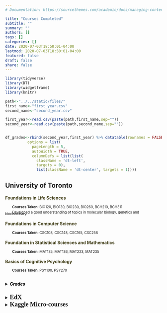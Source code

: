 ```yaml
---
# Documentation: https://sourcethemes.com/academic/docs/managing-content/

title: "Courses Completed"
subtitle: ""
summary: ""
authors: []
tags: []
categories: []
date: 2020-07-03T18:50:01-04:00
lastmod: 2020-07-03T18:50:01-04:00
featured: false
draft: false
share: false
---
```

<style>
  summary h3{ 
    display: inline-block;
    font-size:20px;
    font-family:"Quicksand";
    margin-top: 0;
    margin-bottom: 0;
  }
  h4{
    color: #45421D;
  }
  h5{
    display: inline-block;
    color: black
  }
  
  p{font-size: 80%; 
  text-indent: 2em;
  line-height: 0.5}
</style>

```r
library(tidyverse)
library(DT)
library(widgetframe)
library(knitr)
```
```r
path<-"../../static/files/"
first_name<-"first_year.csv"
second_name<-"second_year.csv"

first_year<-read.csv(paste(path,first_name,sep=""))
second_year<-read.csv(paste(path,second_name,sep=""))


df_grades<-rbind(second_year,first_year) %>% datatable(rownames = FALSE,
          options = list(
            pageLength = 5,
            autoWidth = TRUE,
            columnDefs = list(list(
              className = 'dt-left',
              targets = 0),
              list(className = 'dt-center', targets = 1))))
```

<h2>University of Toronto</h2>
<p>

<h4>Foundations in Life Sciences</h4> **Courses Taken**: BIO120, BIO130, BIO230, BIO260, BCH210, BCH311

Developed a good understanding of topics in molecular biology, genetics and biochemistry.

<h4>Foundations in Computer Science</h4> **Courses Taken**: CSC108, CSC148, CSC165, CSC258


<h4>Foundation in Statistical Sciences and Mathematics</h4> **Courses Taken**: MAT135, MAT136, MAT223, MAT235


<h4>Basics of Cognitive Psychology</h4> **Courses Taken**: PSY100, PSY270

</p>


<details>
<summary>
<h5>Grades</h5>
</summary><p>


```r
# widgetframe::frameWidget(df, height=320)
knitr::kable(rbind(second_year,first_year), align="cclc")
```
</p></details>

<details>
<summary>
<h3>EdX</h3>
</summary>
<p>
<i>
<b>HarvardX Data Science: </b><span style="padding-left: 5px; display:inline">*R Basics*</span>

<b>HarvardX Data Science: </b><span style="padding-left: 5px; display:inline">*Visualization*</span>

<b>HarvardX Data Science: </b><span style="padding-left: 5px; display:inline">*Probability*</span>

<b>HarvardX Data Science: </b><span style="padding-left: 5px; display:inline">*Inference and Modeling*</span>

<b>HarvardX Data Science: </b><span style="padding-left: 5px; display:inline">*Productivity Tools*</span>

</i></p></details>


<details>
<summary>
<h3>Kaggle Micro-courses</h3>
</summary>
<p>
<b><i>
Intro to Machine Learning

Intermediate Machine Learning

Feature Engineering

Deep Learning

Intro to SQL

</b></i></p></details>